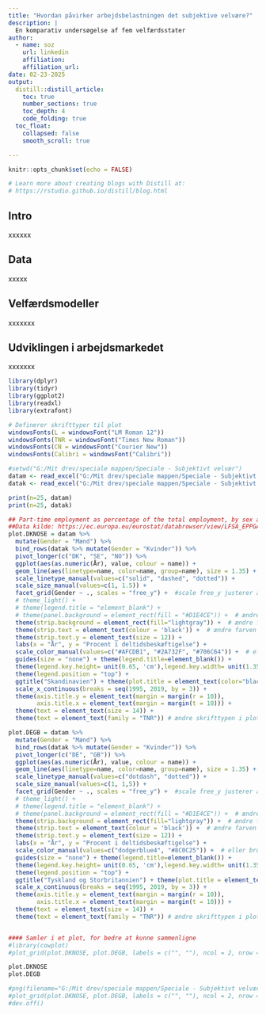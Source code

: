```yaml
---
title: "Hvordan påvirker arbejdsbelastningen det subjektive velvære?"
description: |
  En komparativ undersøgelse af fem velfærdsstater
author:
  - name: soz 
    url: linkedin
    affiliation: 
    affiliation_url: 
date: 02-23-2025
output:
  distill::distill_article:
    toc: true
    number_sections: true
    toc_depth: 4
    code_folding: true
  toc_float: 
    collapsed: false
    smooth_scroll: true

---
```


```r
knitr::opts_chunk$set(echo = FALSE)

# Learn more about creating blogs with Distill at:
# https://rstudio.github.io/distill/blog.html

```

## Intro
xxxxxx

## Data
xxxxx

## Velfærdsmodeller
xxxxxxx

## Udviklingen i arbejdsmarkedet
xxxxxxx

```r
library(dplyr)
library(tidyr)
library(ggplot2)
library(readxl)
library(extrafont)

# Definerer skrifttyper til plot
windowsFonts(L = windowsFont("LM Roman 12"))
windowsFonts(TNR = windowsFont("Times New Roman"))
windowsFonts(CN = windowsFont("Courier New"))
windowsFonts(Calibri = windowsFont("Calibri"))
```


```r
#setwd("G:/Mit drev/speciale mappen/Speciale - Subjektivt velvær")
datam <- read_excel("G:/Mit drev/speciale mappen/Speciale - Subjektivt velvær/DKNOSEDEGB.partime.m Eurostat.xlsx")
datak <- read_excel("G:/Mit drev/speciale mappen/Speciale - Subjektivt velvær/DKNOSEDEGB.partime.k Eurostat.xlsx")

print(n=25, datam)
print(n=25, datak)
```



```r
## Part-time employment as percentage of the total employment, by sex and age (%), 15-64 år - Skandinavien vs. Tyskland og Storbritannien   
##Data kilde: https://ec.europa.eu/eurostat/databrowser/view/LFSA_EPPGA__custom_2957721/settings_1/table?lang=en   
plot.DKNOSE = datam %>% 
  mutate(Gender = "Mænd") %>%
  bind_rows(datak %>% mutate(Gender = "Kvinder")) %>%
  pivot_longer(c("DK", "SE", "NO")) %>%
  ggplot(aes(as.numeric(År), value, colour = name)) +
  geom_line(aes(linetype=name, color=name, group=name), size = 1.35) +
  scale_linetype_manual(values=c("solid", "dashed", "dotted")) + 
  scale_size_manual(values=c(1, 1.5)) +
  facet_grid(Gender ~ ., scales = "free_y") +  #scale free_y justerer akserne
  # theme_light() + 
  # theme(legend.title = "element_blank") +
  # theme(panel.background = element_rect(fill = "#D1E4CE")) +  # ændrer farven på baggrunden i plot
  theme(strip.background = element_rect(fill="lightgray")) +  # ændre farven på panel labels 
  theme(strip.text = element_text(colour = 'black')) +  # ændre farven på teksten i panel labels
  theme(strip.text.y = element_text(size = 12)) +  
  labs(x = "År", y = "Procent i deltidsbeskæftigelse") + 
  scale_color_manual(values=c("#AFCDB1", "#2A732F", "#706C64")) +  # eller brug rød farve tone #B00020
  guides(size = "none") + theme(legend.title=element_blank()) + 
  theme(legend.key.height= unit(0.65, 'cm'),legend.key.width= unit(1.35, 'cm')) +  # ændre størrelsen på legend, længde og højde
  theme(legend.position = "top") + 
  ggtitle("Skandinavien") + theme(plot.title = element_text(color="black", size=14, face="bold", hjust = 0.55)) + 
  scale_x_continuous(breaks = seq(1995, 2019, by = 3)) +
  theme(axis.title.y = element_text(margin = margin(r = 10)), 
        axis.title.x = element_text(margin = margin(t = 10))) +
  theme(text = element_text(size = 14)) +
  theme(text = element_text(family = "TNR")) # ændre skrifttypen i plot

plot.DEGB = datam %>% 
  mutate(Gender = "Mænd") %>%
  bind_rows(datak %>% mutate(Gender = "Kvinder")) %>%
  pivot_longer(c("DE", "GB")) %>%
  ggplot(aes(as.numeric(År), value, colour = name)) +
  geom_line(aes(linetype=name, color=name, group=name), size = 1.35) +
  scale_linetype_manual(values=c("dotdash", "dotted")) + 
  scale_size_manual(values=c(1, 1,5)) +
  facet_grid(Gender ~ ., scales = "free_y") +  #scale free_y justerer akserne
  # theme_light() + 
  # theme(legend.title = "element_blank") +
  # theme(panel.background = element_rect(fill = "#D1E4CE")) +  # ændrer farven på baggrunden i plot
  theme(strip.background = element_rect(fill="lightgray")) +  # ændre farven på panel labels 
  theme(strip.text = element_text(colour = 'black')) +  # ændre farven på teksten i panel labels
  theme(strip.text.y = element_text(size = 12)) +
  labs(x = "År", y = "Procent i deltidsbeskæftigelse") + 
  scale_color_manual(values=c("dodgerblue4", "#8C0C25")) +  # eller brug rød farve tone #B00020
  guides(size = "none") + theme(legend.title=element_blank()) + 
  theme(legend.key.height= unit(0.65, 'cm'),legend.key.width= unit(1.35, 'cm')) +  # ændre størrelsen på legend, længde og højde
  theme(legend.position = "top") +
  ggtitle("Tyskland og Storbritannien") + theme(plot.title = element_text(color="black", size=14, face="bold", hjust = 0.55)) + 
  scale_x_continuous(breaks = seq(1995, 2019, by = 3)) +
  theme(axis.title.y = element_text(margin = margin(r = 10)), 
        axis.title.x = element_text(margin = margin(t = 10))) +
  theme(text = element_text(size = 14)) +
  theme(text = element_text(family = "TNR")) # ændre skrifttypen i plot


#### Samler i et plot, for bedre at kunne sammenligne
#library(cowplot)
#plot_grid(plot.DKNOSE, plot.DEGB, labels = c("", ""), ncol = 2, nrow = 1, label_x = 0.35, label_y = 1.020, label_size=14)

plot.DKNOSE
plot.DEGB

#png(filename="G:/Mit drev/speciale mappen/Speciale - Subjektivt velvær/plot2.nyfarve.png", width = 800, height = 330)
#plot_grid(plot.DKNOSE, plot.DEGB, labels = c("", ""), ncol = 2, nrow = 1, label_x = 0.35, label_y = 1.020, label_size=14)
#dev.off()
```

